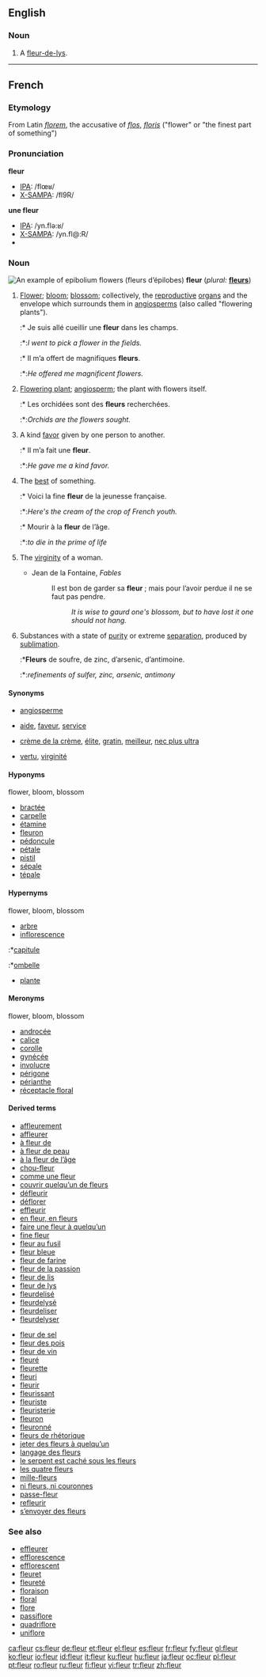 ==English==

===Noun===
{{en-noun}}

# A [[fleur-de-lys]].

----

==French==

===Etymology===
From Latin ''[[florem]]'', the accusative of ''[[flos]]'', ''[[floris]]'' ("flower" or "the finest part of something")

===Pronunciation===
{{wikipedia|lang=fr}}

'''fleur'''
*[[IPA]]: /flœʁ/
*[[X-SAMPA]]: /fl9R/

'''une fleur'''
*[[IPA]]: /yn.flə:ʁ/
*[[X-SAMPA]]: /yn.fl@:R/
*{{audio|Fr-une fleur-fr-ouest.ogg|Audio (Western France)}}

===Noun===
[[Image:Epilobe feuilles etroites 01.jpg|thumb|An example of epibolium flowers (''fleurs d’épilobes'')]]
'''fleur''' {{f}} (''plural:'' '''[[fleurs]]''')

# {{botany}} [[flower|Flower]]; [[bloom]]; [[blossom]]; collectively, the [[reproductive]] [[organ]]s and the envelope which surrounds them in [[angiosperm]]s (also called "flowering plants").
#:* Je suis allé cueillir une '''fleur''' dans les champs.
#:*:''I went to pick a flower in the fields.''
#:* Il m’a offert de magnifiques '''fleurs'''.
#:*:''He offered me magnificent flowers.''
# {{context|by metonymy}} [[flowering plant|Flowering plant]]; [[angiosperm]]; the plant with flowers itself.
#:* Les orchidées sont des '''fleurs''' recherchées.
#:*:''Orchids are the flowers sought.''
# {{figurative}} A kind [[favor]] given by one person to another.
#:* Il m’a fait une '''fleur'''.
#:*:''He gave me a kind favor.''
# {{figurative}} The [[best]] of something.
#:* Voici la fine '''fleur''' de la jeunesse française.
#:*:''Here's the cream of the crop of French youth.''
#:* Mourir à la '''fleur''' de l’âge.
#:*:''to die in the prime of life''
# {{context|by metaphor}} The [[virginity]] of a woman.
#*Jean de la Fontaine, ''Fables''
#*:Il est bon de garder sa '''fleur''' ; mais pour l’avoir perdue il ne se faut pas pendre.
#*::''It is wise to gaurd one's blossom, but to have lost it one should not hang.''
# {{context|archaic|chemistry}} Substances with a state of [[purity]] or extreme [[separation]], produced by [[sublimation]].
#:*'''Fleurs''' de soufre, de zinc, d’arsenic, d’antimoine.
#:*:''refinements of sulfer, zinc, arsenic, antimony''

====Synonyms====
*{{italbrac-colon|flowering plant}} [[angiosperme]]
*{{italbrac-colon|kind favor}} [[aide]], [[faveur]], [[service]]
*{{italbrac-colon|best of something}} [[crème de la crème]], [[élite]], [[gratin]], [[meilleur]], [[nec plus ultra]]
*{{italbrac-colon|virginity}} [[vertu]], [[virginité]]

====Hyponyms====
;flower, bloom, blossom
*[[bractée]]
*[[carpelle]]
*[[étamine]]
*[[fleuron]]
*[[pédoncule]]
*[[pétale]]
*[[pistil]]
*[[sépale]]
*[[tépale]]

====Hypernyms====
;flower, bloom, blossom
*[[arbre]]
*[[inflorescence]]
:*[[capitule]]
:*[[ombelle]]
*[[plante]]

====Meronyms====
;flower, bloom, blossom
*[[androcée]]
*[[calice]]
*[[corolle]]
*[[gynécée]]
*[[involucre]]
*[[périgone]]
*[[périanthe]]
*[[réceptacle floral]]

====Derived terms====
{{top}}
*[[affleurement]]
*[[affleurer]]
*[[à fleur de]]
*[[à fleur de peau]]
*[[à la fleur de l’âge]]
*[[chou-fleur]]
*[[comme une fleur]]
*[[couvrir quelqu’un de fleurs]]
*[[défleurir]]
*[[déflorer]]
*[[effleurir]]
*[[en fleur, en fleurs]]
*[[faire une fleur à quelqu’un]]
*[[fine fleur]]
*[[fleur au fusil]]
*[[fleur bleue]]
*[[fleur de farine]]
*[[fleur de la passion]]
*[[fleur de lis]]
*[[fleur de lys]]
*[[fleurdelisé]]
*[[fleurdelysé]]
*[[fleurdeliser]]
*[[fleurdelyser]]
{{mid}}
*[[fleur de sel]]
*[[fleur des pois]]
*[[fleur de vin]]
*[[fleuré]]
*[[fleurette]]
*[[fleuri]]
*[[fleurir]]
*[[fleurissant]]
*[[fleuriste]]
*[[fleuristerie]]
*[[fleuron]]
*[[fleuronné]]
*[[fleurs de rhétorique]]
*[[jeter des fleurs à quelqu’un]]
*[[langage des fleurs]]
*[[le serpent est caché sous les fleurs]]
*[[les quatre fleurs]]
*[[mille-fleurs]]
*[[ni fleurs, ni couronnes]]
*[[passe-fleur]]
*[[refleurir]]
*[[s’envoyer des fleurs]]
{{bottom}}

===See also===
*[[effleurer]]
*[[efflorescence]]
*[[efflorescent]]
*[[fleuret]]
*[[fleureté]]
*[[floraison]]
*[[floral]]
*[[flore]]
*[[passiflore]]
*[[quadriflore]]
*[[uniflore]]

[[ca:fleur]]
[[cs:fleur]]
[[de:fleur]]
[[et:fleur]]
[[el:fleur]]
[[es:fleur]]
[[fr:fleur]]
[[fy:fleur]]
[[gl:fleur]]
[[ko:fleur]]
[[io:fleur]]
[[id:fleur]]
[[it:fleur]]
[[ku:fleur]]
[[hu:fleur]]
[[ja:fleur]]
[[oc:fleur]]
[[pl:fleur]]
[[pt:fleur]]
[[ro:fleur]]
[[ru:fleur]]
[[fi:fleur]]
[[vi:fleur]]
[[tr:fleur]]
[[zh:fleur]]